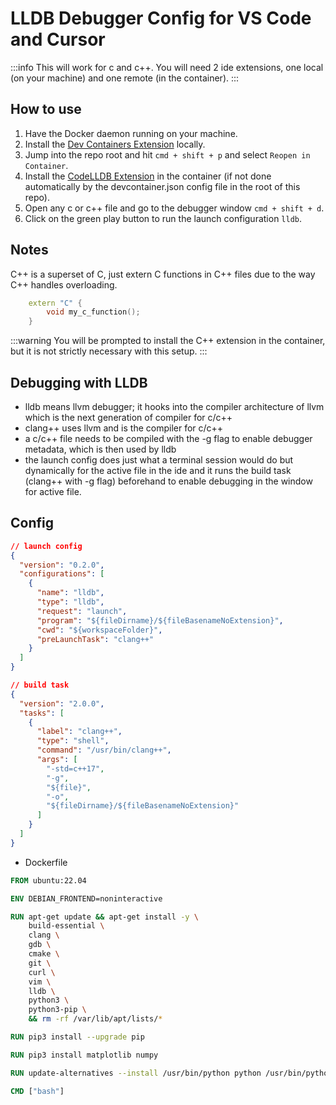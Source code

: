 # LLDB Debugger Config for VS Code and Cursor

:::info
This will work for c and c++. You will need 2 ide extensions, one local (on your machine) and one remote (in the container).
:::

## How to use

1. Have the Docker daemon running on your machine.
2. Install the [Dev Containers Extension](https://marketplace.visualstudio.com/items?itemName=ms-vscode-remote.remote-containers) locally.
3. Jump into the repo root and hit `cmd + shift + p` and select `Reopen in Container`.
4. Install the [CodeLLDB Extension](https://marketplace.visualstudio.com/items?itemName=vadimcn.vscode-lldb) in the container (if not done automatically by the devcontainer.json config file in the root of this repo).
5. Open any c or c++ file and go to the debugger window `cmd + shift + d`.
6. Click on the green play button to run the launch configuration `lldb`.

## Notes

C++ is a superset of C, just extern C functions in C++ files due to the way C++ handles overloading.

```cpp
    extern "C" {
        void my_c_function();
    }
```

:::warning
You will be prompted to install the C++ extension in the container, but it is not strictly necessary with this setup.
:::

## Debugging with LLDB

- lldb means llvm debugger; it hooks into the compiler architecture of llvm which is the next generation of compiler for c/c++
- clang++ uses llvm and is the compiler for c/c++
- a c/c++ file needs to be compiled with the -g flag to enable debugger metadata, which is then used by lldb
- the launch config does just what a terminal session would do but dynamically for the active file in the ide and it runs the build task (clang++ with -g flag) beforehand to enable debugging in the window for active file.

## Config

```json
// launch config
{
  "version": "0.2.0",
  "configurations": [
    {
      "name": "lldb",
      "type": "lldb",
      "request": "launch",
      "program": "${fileDirname}/${fileBasenameNoExtension}",
      "cwd": "${workspaceFolder}",
      "preLaunchTask": "clang++"
    }
  ]
}

```

```json
// build task
{
  "version": "2.0.0",
  "tasks": [
    {
      "label": "clang++",
      "type": "shell",
      "command": "/usr/bin/clang++",
      "args": [
        "-std=c++17",
        "-g",
        "${file}",
        "-o",
        "${fileDirname}/${fileBasenameNoExtension}"
      ]
    }
  ]
}

```

- Dockerfile

```Dockerfile
FROM ubuntu:22.04

ENV DEBIAN_FRONTEND=noninteractive

RUN apt-get update && apt-get install -y \
    build-essential \
    clang \
    gdb \
    cmake \
    git \
    curl \
    vim \
    lldb \
    python3 \
    python3-pip \
    && rm -rf /var/lib/apt/lists/*

RUN pip3 install --upgrade pip

RUN pip3 install matplotlib numpy

RUN update-alternatives --install /usr/bin/python python /usr/bin/python3 10

CMD ["bash"]


```
